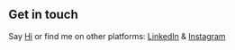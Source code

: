## Get in touch

Say [Hi](elias.norrby@gmail.com) or find me on other platforms: [LinkedIn](https://www.linkedin.com/in/eliasnorrby/) & [Instagram](https://www.instagram.com/eliasnorrby/)
